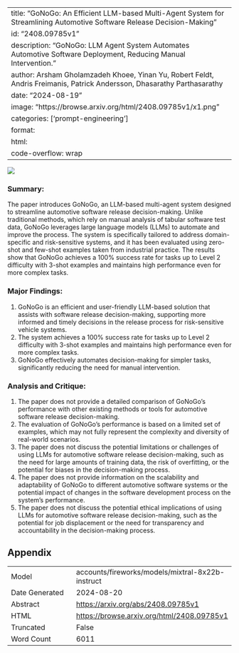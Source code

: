 
---
title: "GoNoGo: An Efficient LLM-based Multi-Agent System for Streamlining Automotive Software Release Decision-Making"
id: "2408.09785v1"
description: "GoNoGo: LLM Agent System Automates Automotive Software Deployment, Reducing Manual Intervention."
author: Arsham Gholamzadeh Khoee, Yinan Yu, Robert Feldt, Andris Freimanis, Patrick Andersson, Dhasarathy Parthasarathy
date: "2024-08-19"
image: "https://browse.arxiv.org/html/2408.09785v1/x1.png"
categories: ['prompt-engineering']
format:
  html:
    code-overflow: wrap
---

![](https://browse.arxiv.org/html/2408.09785v1/x1.png)

### Summary:

The paper introduces GoNoGo, an LLM-based multi-agent system designed to streamline automotive software release decision-making. Unlike traditional methods, which rely on manual analysis of tabular software test data, GoNoGo leverages large language models (LLMs) to automate and improve the process. The system is specifically tailored to address domain-specific and risk-sensitive systems, and it has been evaluated using zero-shot and few-shot examples taken from industrial practice. The results show that GoNoGo achieves a 100% success rate for tasks up to Level 2 difficulty with 3-shot examples and maintains high performance even for more complex tasks.

### Major Findings:

1. GoNoGo is an efficient and user-friendly LLM-based solution that assists with software release decision-making, supporting more informed and timely decisions in the release process for risk-sensitive vehicle systems.
2. The system achieves a 100% success rate for tasks up to Level 2 difficulty with 3-shot examples and maintains high performance even for more complex tasks.
3. GoNoGo effectively automates decision-making for simpler tasks, significantly reducing the need for manual intervention.

### Analysis and Critique:

1. The paper does not provide a detailed comparison of GoNoGo's performance with other existing methods or tools for automotive software release decision-making.
2. The evaluation of GoNoGo's performance is based on a limited set of examples, which may not fully represent the complexity and diversity of real-world scenarios.
3. The paper does not discuss the potential limitations or challenges of using LLMs for automotive software release decision-making, such as the need for large amounts of training data, the risk of overfitting, or the potential for biases in the decision-making process.
4. The paper does not provide information on the scalability and adaptability of GoNoGo to different automotive software systems or the potential impact of changes in the software development process on the system's performance.
5. The paper does not discuss the potential ethical implications of using LLMs for automotive software release decision-making, such as the potential for job displacement or the need for transparency and accountability in the decision-making process.

## Appendix

|          |          |
|----------|----------|
| Model     | accounts/fireworks/models/mixtral-8x22b-instruct       |
| Date Generated     | 2024-08-20       |
| Abstract | [https://arxiv.org/abs/2408.09785v1](https://arxiv.org/abs/2408.09785v1)        |
| HTML     | [https://browse.arxiv.org/html/2408.09785v1](https://browse.arxiv.org/html/2408.09785v1)       |
| Truncated       | False       |
| Word Count       | 6011       |